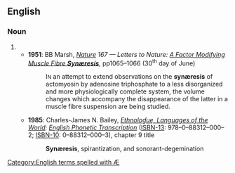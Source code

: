 ==English==

===Noun===
{{en-noun|synæreses}}

# {{alternative spelling of|[[synaeresis]]}}
#* '''1951''': BB Marsh, ''[http://www.nature.com/index.html Nature] 167 — Letters to Nature: [http://www.nature.com/nature/journal/v167/n4261/abs/1671065a0.html A Factor Modifying Muscle Fibre '''Synæresis''']'', pp1065–1066 (30<sup>th</sup> day of June)
#*: I<small>N</small> an attempt to extend observations on the '''synæresis''' of actomyosin by adenosine triphosphate to a less disorganized and more physiologically complete system, the volume changes which accompany the disappearance of the latter in a muscle fibre suspension are being studied.
#* '''1985''': Charles-James N. Bailey, <i>[http://www.ethnologue.com/ Ethnoloɠue, Languages of the World]: [http://www.ethnologue.com/show_product.asp?isbn=0883120003 English Phonetic Transcription]</i> ([[ISBN-13]]: 978–0–88312–000–2; [[ISBN-10]]: 0–88312–000–3), chapter 9 title
#*: '''Synæresis''', spirantization, and sonorant-degemination

[[Category:English terms spelled with Æ]]